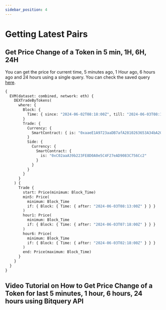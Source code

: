 ```yaml
---
sidebar_position: 4
---
```


# Getting Latest Pairs


## Get Price Change of a Token in 5 min, 1H, 6H, 24H

You can get the price for current time, 5 minutes ago, 1 Hour ago, 6 hours ago and 24 hours using a single query. You can check the saved query [here](https://ide.bitquery.io/Price-Change-in-5-minute-1-hour-6-hour24-hour_2).

```graphql
{
  EVM(dataset: combined, network: eth) {
    DEXTradeByTokens(
      where: {
        Block: {
          Time: { since: "2024-06-02T08:18:00Z", till: "2024-06-03T08:18:00Z" }
        }
        Trade: {
          Currency: {
            SmartContract: { is: "0xaaeE1A9723aaDB7afA2810263653A34bA2C21C7a" }
          }
          Side: {
            Currency: {
              SmartContract: {
                is: "0xC02aaA39b223FE8D0A0e5C4F27eAD9083C756Cc2"
              }
            }
          }
        }
      }
    ) {
      Trade {
        start: Price(minimum: Block_Time)
        min5: Price(
          minimum: Block_Time
          if: { Block: { Time: { after: "2024-06-03T08:13:00Z" } } }
        )
        hour1: Price(
          minimum: Block_Time
          if: { Block: { Time: { after: "2024-06-03T07:18:00Z" } } }
        )
        hour6: Price(
          minimum: Block_Time
          if: { Block: { Time: { after: "2024-06-03T02:18:00Z" } } }
        )
        end: Price(maximum: Block_Time)
      }
    }
  }
}
```

## Video Tutorial on How to Get Price Change of a Token for last 5 minutes, 1 hour, 6 hours, 24 hours using Bitquery API

<VideoPlayer url="https://www.youtube.com/watch?v=t97ykDMEJsg" />
